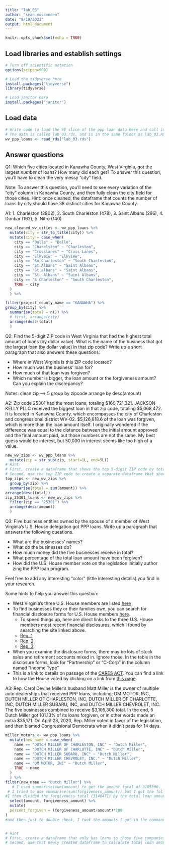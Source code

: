 ```yaml
---
title: "lab_03"
author: "sean mussenden"
date: "8/19/2021"
output: html_document
---
```


```r
knitr::opts_chunk$set(echo = TRUE)
```

## Load libraries and establish settings
```r
# Turn off scientific notation
options(scipen=999)

# Load the tidyverse here
install.packages("tidyverse")
library(tidyverse)

# Load janitor here
install.packages('janitor')
```

## Load data
```r
# Write code to load the WV slice of the ppp loan data here and call it wv_ppp_loans.
# The data is called lab_03.rds, and is in the same folder as lab_03.Rmd (this data notebook)
wv_ppp_loans <- read_rds("lab_03.rds")

```

## Answer questions

Q1: Which five cities located in Kanawha County, West Virginia, got the largest _number_ of loans? How many did each get? To answer this question, you'll have to clean the very messy "city" field.


Note: To answer this question, you'll need to see every variation of the "city" column in Kanawha County, and then fully clean the city field for those cities. Hint: once cleaned, the dataframe that counts the number of loans by city should have 38 distinct cities for Kanawha County.

A1: 1. Charleston (2802), 2. South Charleston (478), 3. Saint Albans (296), 4. Dunbar (162), 5. Nitro (140)

```r

new_cleaned_wv_cities <- wv_ppp_loans %>%
  mutate(city = str_to_title(city)) %>%
  mutate(city = case_when(
    city == "Balle" ~ "Belle",
    city == "Charelston" ~ "Charleston",
    city == "Crosslanes" ~ "Cross Lanes",
    city == "Elkveiw" ~ "Elkview",
    city == "So Charleston" ~ "South Charleston",
    city == "St Albans" ~ "Saint Albans",
    city == "St.albans" ~ "Saint Albans",
    city == "St. Albans" ~ "Saint Albans",
    city == "S Charleston" ~ "South Charleston",
    TRUE ~ city
  )
  ) %>% 

filter(project_county_name == "KANAWHA") %>%
group_by(city) %>%
  summarise(total = n()) %>%
  # first, arrange(city)
  arrange(desc(total)
  )

```

Q2: Find the 5-digit ZIP code in West Virginia that had the highest total amount of loans (by dollar value). What is the name of the business that got the largest loan (by dollar value) in that zip code? Write up a short paragraph that also answers these questions:

* Where in West Virginia is this ZIP code located?
* How much was the business' loan for?
* How much of that loan was forgiven?
* Which number is bigger, the loan amount or the forgiveness amount? Can you explain the discrepancy?

Notes: 
clean zip --> 5 
group by zipcode
arrange by desc(amount)


A2: Zip code 25301 had the most loans, totaling $160,721,321. JACKSON KELLY PLLC received the biggest loan in that zip code, totaling $5,068,472. It is located in Kanawha County, which encompasses the city of Charleston and congressional district WV-02. $5,126,618.6 of the loan was forgiven, which is more than the loan amount itself. I originally wondered if the difference was equal to the distance between the initial amount approved and the final amount paid, but those numbers are not the same. My best guess would be interest, but 50,000 in interest seems like too high of a value.

```r

new_wv_zips <- wv_ppp_loans %>%
  mutate(zip = str_sub(zip, start=1L, end=5L))
# Hint
# First, create a dataframe that shows the top 5-digit ZIP code by total dollar amount
# Second, use the top ZIP code to create a separate dataframe that shows the business with the biggest loan in that ZIP code.
top_zips <- new_wv_zips %>% 
  group_by(zip) %>% 
  summarise(total = sum(amount)) %>%
arrange(desc(total))
zip_25301_loans <- new_wv_zips %>%
  filter(zip == "25301") %>%
  arrange(desc(amount)
  )

```

Q3: Five business entities owned by the spouse of a member of West Virginia's U.S. House delegation got PPP loans. Write up a paragraph that answers the following questions.   

  * What are the businesses' names?
  * What do the businesses do?
  * How much money did the five businesses receive in total?
  * What percentage of the total loan amount have been forgiven?
  * How did the U.S. House member vote on the legislation initially author zing the PPP loan program.

Feel free to add any interesting "color" (little interesting details) you find in your research.  

Some hints to help you answer this question:

* West Virginia's three U.S. House members are listed [here](https://www.govtrack.us/congress/members/WV#representatives)
* To find businesses they or their families own, you can search for financial disclosure forms for U.S. House members [here](https://disclosures-clerk.house.gov/PublicDisclosure/FinancialDisclosure#Search).
  * To speed things up, here are direct links to the three U.S. House members most recent financial disclosures, which I found by searching the site linked above.
  * [Rep. 1](https://disclosures-clerk.house.gov/public_disc/financial-pdfs/2020/10042042.pdf)
  * [Rep. 2](https://disclosures-clerk.house.gov/public_disc/financial-pdfs/2020/10040330.pdf)
  * [Rep. 3](https://disclosures-clerk.house.gov/public_disc/financial-pdfs/2020/10042734.pdf)
* When you examine the disclosure forms, there may be lots of stock sales and retirement accounts mixed in.  Ignore those. In the table in the disclosure forms, look for "Partnership" or "C-Corp" in the column named "Income Type"
* This is a link to details on passage of the [CARES ACT](https://www.congress.gov/bill/116th-congress/house-bill/748). You can find a link to how the House voted by clicking on a link from [this page](https://www.congress.gov/bill/116th-congress/house-bill/748/actions).

A3: Rep. Carol Devine Miller’s husband Matt Miller is the owner of multiple auto dealerships that received PPP loans, including: DM MOTOR, INC, DUTCH MILLER OF CHARLESTON, INC, DUTCH MILLER OF CHARLOTTE, INC, DUTCH MILLER SUBARU, INC, and DUTCH MILLER CHEVROLET, INC. The five businesses combined to receive $3,105,300 total. In the end, 5 Dutch Miller got 101.13% of its loans forgiven, or in other words made an extra $35,171. On April 23, 2020, Rep. Miller voted in favor of the legislation, and then blamed Congressional Democrats when it didn't pass for 14 days.

```r
miller_motors <- wv_ppp_loans %>%
  mutate(new_name = case_when(
    name == "DUTCH MILLER OF CHARLESTON, INC" ~ "Dutch Miller",
    name == "DUTCH MILLER OF CHARLOTTE, INC" ~ "Dutch Miller",
    name == "DUTCH MILLER SUBARU, INC" ~ "Dutch Miller",
    name == "DUTCH MILLER CHEVROLET, INC." ~ "Dutch Miller",
    name == "DM MOTOR, INC" ~ "Dutch Miller",
    TRUE ~ name
  )
  ) %>% 
filter(new_name == "Dutch Miller") %>% 
   # I used summarise(sum(amount) to get the amount total of 3105300.
 # I tried to use summarise(sum(forgiveness_amount)) but I got the following error message: "Error: negative length vectors are not allowed" --> So I added all of the forgiveness amount values in the console and got 3140471.
#I then divided the forgiveness total (3140471) by the total loan amount (3105300) in the console, and multiplied it by 100, which gave me 101.13%
  select(amount, forgiveness_amount) %>%
  mutate(
  percent_forgiven = (forgiveness_amount/amount)*100
)
#and then just to double check, I took the amounts I got in the command above, added them all up in the console, and divided them by 5. Also got 101.13%.


# Hint
# First, create a dataframe that only has loans to those five companies
# Second, use that newly created dataframe to calculate total loan amount and percentage forgiven for those companies

```
